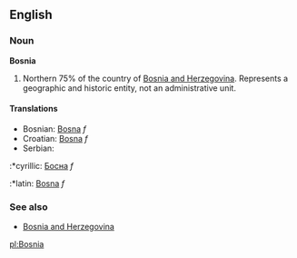 ==English==
===Noun===
'''Bosnia'''

#Northern 75% of the country of  [[Bosnia and Herzegovina]]. Represents a geographic and historic entity, not an administrative unit.

====Translations====
*Bosnian: [[Bosna]] ''f''
*Croatian: [[Bosna]] ''f''
*Serbian:
:*cyrillic: [[Босна]] ''f''
:*latin: [[Bosna]] ''f''

===See also===
*[[Bosnia and Herzegovina]]

[[pl:Bosnia]]